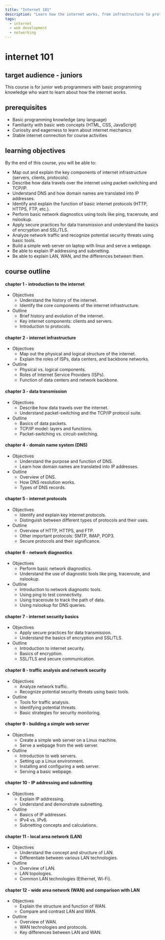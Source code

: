 ```yaml
---
title: "Internet 101"
description: "Learn how the internet works, from infrastructure to protocols, security, and beyond. Ideal for junior web programmers eager to deepen their understanding."
tags:
  - internet
  - web development
  - networking
---
```


# internet 101

## target audience - juniors
This course is for junior web programmers with basic programming knowledge who want to learn about how the internet works.

## prerequisites

- Basic programming knowledge (any language)
- Familiarity with basic web concepts (HTML, CSS, JavaScript)
- Curiosity and eagerness to learn about internet mechanics
- Stable internet connection for course activities

## learning objectives

By the end of this course, you will be able to:

- Map out and explain the key components of internet infrastructure (servers, clients, protocols).
- Describe how data travels over the internet using packet-switching and TCP/IP.
- Understand DNS and how domain names are translated into IP addresses.
- Identify and explain the function of basic internet protocols (HTTP, HTTPS, FTP, etc.).
- Perform basic network diagnostics using tools like ping, traceroute, and nslookup.
- Apply secure practices for data transmission and understand the basics of encryption and SSL/TLS.
- Analyze network traffic and recognize potential security threats using basic tools.
- Build a simple web server on laptop with linux and serve a webpage.
- Be able to explain IP addressing and subnetting.
- Be able to explain LAN, WAN, and the differences between them.

## course outline
#### chapter 1 - introduction to the internet
- Objectives
  - Understand the history of the internet.
  - Identify the core components of the internet infrastructure.
- Outline
  - Brief history and evolution of the internet.
  - Key internet components: clients and servers.
  - Introduction to protocols.

#### chapter 2 - internet infrastructure
- Objectives
  - Map out the physical and logical structure of the internet.
  - Explain the roles of ISPs, data centers, and backbone networks.
- Outline
  - Physical vs. logical components.
  - Roles of Internet Service Providers (ISPs).
  - Function of data centers and network backbone.

#### chapter 3 - data transmission
- Objectives
  - Describe how data travels over the internet.
  - Understand packet-switching and the TCP/IP protocol suite.
- Outline
  - Basics of data packets.
  - TCP/IP model: layers and functions.
  - Packet-switching vs. circuit-switching.

#### chapter 4 - domain name system (DNS)
- Objectives
  - Understand the purpose and function of DNS.
  - Learn how domain names are translated into IP addresses.
- Outline
  - Overview of DNS.
  - How DNS resolution works.
  - Types of DNS records.

#### chapter 5 - internet protocols
- Objectives
  - Identify and explain key internet protocols.
  - Distinguish between different types of protocols and their uses.
- Outline
  - Overview of HTTP, HTTPS, and FTP.
  - Other important protocols: SMTP, IMAP, POP3.
  - Secure protocols and their significance.

#### chapter 6 - network diagnostics
- Objectives
  - Perform basic network diagnostics.
  - Understand the use of diagnostic tools like ping, traceroute, and nslookup.
- Outline
  - Introduction to network diagnostic tools.
  - Using ping to test connectivity.
  - Using traceroute to track the path of data.
  - Using nslookup for DNS queries.

#### chapter 7 - internet security basics
- Objectives
  - Apply secure practices for data transmission.
  - Understand the basics of encryption and SSL/TLS.
- Outline
  - Introduction to internet security.
  - Basics of encryption.
  - SSL/TLS and secure communication.

#### chapter 8 - traffic analysis and network security
- Objectives
  - Analyze network traffic.
  - Recognize potential security threats using basic tools.
- Outline
  - Tools for traffic analysis.
  - Identifying potential threats.
  - Basic strategies for security monitoring.

#### chapter 9 - building a simple web server
- Objectives
  - Create a simple web server on a Linux machine.
  - Serve a webpage from the web server.
- Outline
  - Introduction to web servers.
  - Setting up a Linux environment.
  - Installing and configuring a web server.
  - Serving a basic webpage.

#### chapter 10 - IP addressing and subnetting
- Objectives
  - Explain IP addressing.
  - Understand and demonstrate subnetting.
- Outline
  - Basics of IP addresses.
  - IPv4 vs. IPv6.
  - Subnetting concepts and calculations.

#### chapter 11 - local area network (LAN)
- Objectives
  - Understand the concept and structure of LAN.
  - Differentiate between various LAN technologies.
- Outline
  - Overview of LAN.
  - LAN topologies.
  - Common LAN technologies (Ethernet, Wi-Fi).

#### chapter 12 - wide area network (WAN) and comparison with LAN
- Objectives
  - Explain the structure and function of WAN.
  - Compare and contrast LAN and WAN.
- Outline
  - Overview of WAN.
  - WAN technologies and protocols.
  - Key differences between LAN and WAN.
